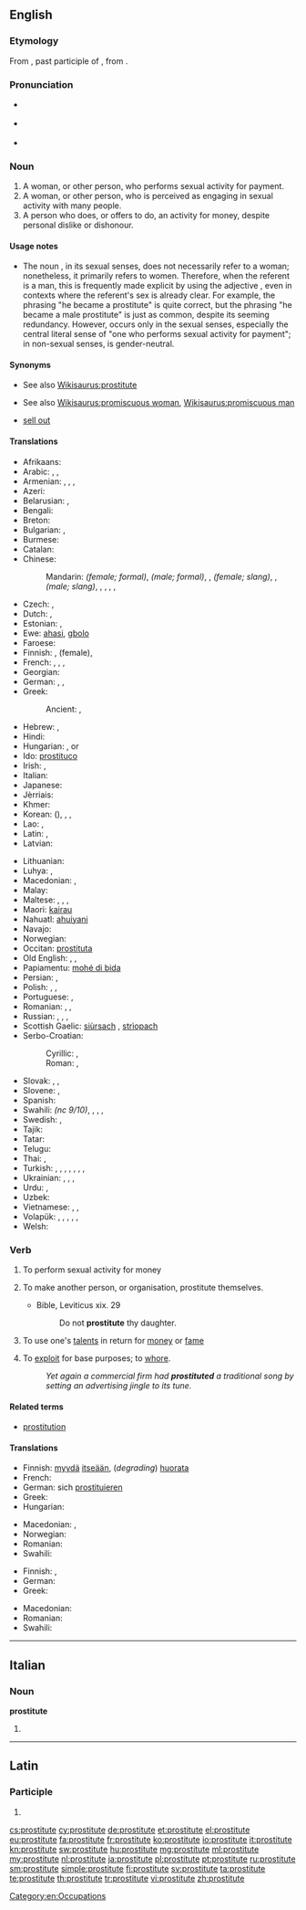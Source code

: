 ==English==
{{wikipedia}}

===Etymology===
From {{etyl|la}} {{term|prostitutus|prōstitutus|lang=la}}, past participle of {{term|prostituo|prōstituō|lang=la}}, from {{prefix|pro|gloss1=for, before|statuo|alt2=statuō|gloss2=to set up, to erect}}.

===Pronunciation===
* {{a|UK}} {{IPA|/ˈprɒstɪtjuːt/|lang=en}}
* {{a|US}} {{IPA|/ˈprɑːstətuːt/|lang=en}}
* {{audio|en-us-prostitute.ogg|Audio (US)}}

===Noun===
{{en-noun}}

# A woman, or other person, who performs sexual activity for payment.
# A woman, or other person, who is perceived as engaging in sexual activity with many people.
# A person who does, or offers to do, an activity for money, despite personal dislike or dishonour.

====Usage notes====
* The noun {{term||prostitute|lang=en}}, in its sexual senses, does not necessarily refer to a woman; nonetheless, it primarily refers to women. Therefore, when the referent is a man, this is frequently made explicit by using the adjective {{term|male|lang=en}}, even in contexts where the referent's sex is already clear. For example, the phrasing "he became a prostitute" is quite correct, but the phrasing "he became a male prostitute" is just as common, despite its seeming redundancy. However, {{term||male prostitute|lang=en}} occurs only in the sexual senses, especially the central literal sense of "one who performs sexual activity for payment"; in non-sexual senses, {{term||prostitute|lang=en}} is gender-neutral.

====Synonyms====
* {{sense|person who performs sexual activity for payment}} See also [[Wikisaurus:prostitute]]
* {{sense|person perceived as engaging in sexual activity}} See also [[Wikisaurus:promiscuous woman]], [[Wikisaurus:promiscuous man]]
* {{sense|person who does an activity for money}} [[sell out]]

====Translations====
{{trans-top|a person having sex for profit}}
* Afrikaans: {{t+|af|prostituut}}
* Arabic: {{t-|ar|عاهرة|f|tr=ʿāhira}}, {{t+|ar|زانية|f|tr=zāniya|sc=Arab}}, {{t-|ar|فاحشة|f|tr=fāḥiša|sc=Arab}}
* Armenian: {{t-|hy|պոռնիկ|tr=poṙnik|sc=Armn}}, {{t-|hy|պոռնկուհի|tr=poṙnkuhi|sc=Armn}}, {{t-|hy|մարմնավաճառուհի|tr=marmnavačaṙuhi}}, {{qualifier|vulgar}} {{t-|hy|բոզ|tr=boz}}
* Azeri: {{t-|az|fahişə}}
* Belarusian: {{t-|be|прастытутка|f|tr=prastytútka|sc=Cyrl}}, {{qualifier|vulgar}} {{t-|be|курва|f|tr=kúrva|sc=Cyrl}}
* Bengali: {{t-|bn|বেশ্যা|tr=beshya|sc=Beng}}
* Breton: {{t+|br|gast|f}}
* Bulgarian: {{t+|bg|проститутка|f|tr=prostitútka|sc=Cyrl}}, {{qualifier|vulgar}} {{t+|bg|курва|f|tr=kúrva|sc=Cyrl}}
* Burmese: {{t+|my|ပြည့်တန်ဆာ|tr=pjei. da̱za|sc=Mymr}}
* Catalan: {{t+|ca|prostituta|f}}
* Chinese:
*: Mandarin: {{t-|cmn|妓女|tr=jìnǚ|sc=Hani}} ''(female; formal)'', {{t|cmn|妓男|tr=jìnán|sc=Hani}} ''(male; formal)'', {{t-|cmn|雞|sc=Hani}}, {{t-|cmn|鸡|tr=jī|sc=Hani}} ''(female; slang)'', {{t-|cmn|鴨|sc=Hani}}, {{t-|cmn|鸭|tr=yā|sc=Hani}} ''(male; slang)'', {{t|cmn|雞婆|sc=Hani}}, {{t|cmn|鸡婆|tr=jīpó|sc=Hani}} {{qualifier|vulgar}}, {{t|cmn|娼妓|tr=chāngjì|sc=Hani}} {{qualifier|archaic}}, {{t|cmn|風塵女|sc=Hani}}, {{t|cmn|风尘女|tr=fēngchénnǚ|sc=Hani}} {{qualifier|archaic}}
* Czech: {{t+|cs|prostitutka|f}}, {{qualifier|vulgar}} {{t+|cs|kurva|f}}
* Dutch: {{t+|nl|prostituee|f}}, {{t+|nl|hoer|f}}
* Estonian: {{t-|et|prostituut}}, {{t-|et|hoor}}
* Ewe: [[ahasi]], [[gbolo]]
* Faroese: {{t-|fo|skøkja|f}}
* Finnish: {{t+|fi|prostituoitu}}, {{t+|fi|huora}} (female), {{t+|fi|ilotyttö}}
* French: {{t+|fr|prostitué|m}}, {{t+|fr|prostituée|f}}, {{t-|fr|fille des rues|f}}, {{t+|fr|fille de joie|f}}
* Georgian: {{t-|ka|მეძავი|tr=medzavi|sc=Geor}}
* German: {{t+|de|Prostituierte|m|f}}, {{t+|de|Hure|f}}, {{t+|de|Dirne|f}}
* Greek: {{t+|el|πόρνη|f|tr=pórni}}
*: Ancient: {{tø|grc|πόρνη|f|tr=pornē}}, {{tø|grc|πόρνος|m|tr=pornos}}
* Hebrew: {{t+|he|זונה|f|tr=zona}}, {{t-|he|ג׳יגולו|m|tr=jigolo}}
* Hindi: {{t-|hi|वेश्या|f|tr=veśyā}}
* Hungarian: {{t+|hu|prostituált}}, {{t+|hu|prosti|f}} or {{t+|hu|örömlány|f}}
* Ido: [[prostituco]]
* Irish: {{t+|ga|striapach|f}}, {{t-|ga|meirdreach|f}}
* Italian: {{t+|it|prostituta|f}}
* Japanese: {{t-|ja|売春婦|tr=ばいしゅんふ, baishunfu}}
* Jèrriais: {{tø|roa-jer|prostituée|f}}
* Khmer: {{t-|km|ស្រីខូច|tr=srǝy kʰooch|sc=Khmr}}
* Korean: {{t+|ko|매춘부|tr=maechunbu|sc=Hang}} ({{t+|ko|賣春婦|sc=Hang}}), {{t+|ko|창녀|tr=chang-nyeo|sc=Hang}}, {{qualifier|uncommon}} {{t+|ko|갈보|tr=galbo|sc=Hang}}, {{qualifier|uncommon}} {{t+|ko|논다니|tr=nondani|sc=Hang}}
* Lao: {{t-|lo|ກາລີ|tr=kaː líː|sc=Laoo}}, {{t-|lo|ເພດສຍາ|tr=pʰȇːt sá ɲăː|sc=Laoo}}
* Latin: {{t-|la|meretrix|f}}, {{t-|la|scortum|n}}
* Latvian: {{t-|lv|prostitūta|f}}
{{trans-mid}}
* Lithuanian: {{t-|lt|prostitutė|f}}
* Luhya: {{tø|luy|mng'ang'ule}}, {{tø|luy|mng'ang'ule}}
* Macedonian: {{t-|mk|проститутка|f|tr=prostitútka}}, {{t-|mk|курва|f|tr=kúrva}} {{qualifier|vulgar}}
* Malay: {{t+|ms|pelacur}}
* Maltese: {{t-|mt|prostituta|f}}, {{t-|mt|prostitut|m}}, {{t-|mt|qaħba|f}}, {{t-|mt|ġerrej|m}}
* Maori: [[kairau]]
* Nahuatl: [[ahuiyani]]
* Navajo: {{tø|nv|ałjiłnii}}
* Norwegian: {{t+|no|prostituert|m}}
* Occitan: [[prostituta#Occitan|prostituta]] {{f}}
* Old English: {{t-|ang|portcwene|alt=portcwéne|f}}, {{t-|ang|myltestre|f}}, {{t-|ang|hore|f}}
* Papiamentu: [[mohé di bida]]
* Persian: {{t+|fa|فاحشه|tr=fâheše|sc=fa-Arab}}, {{qualifier|vulgar}} {{t+|fa|جنده|tr=jende|sc=fa-Arab}}
* Polish: {{t+|pl|prostytutka|f}}, {{t-|pl|męska prostytutka|m}}, {{qualifier|vulgar}} {{t+|pl|kurwa|f}}
* Portuguese: {{t+|pt|prostituta|f}}, {{t+|pt|mulher da vida|f}}
* Romanian: {{t-|ro|prostituată|f}}, {{t+|ro|curvă|f}}, {{t-|ro|târfă|f}}
* Russian: {{t+|ru|проститутка|f|tr=prostitútka}}, {{t+|ru|шлюха|f|tr=šljúxa}} {{qualifier|vulgar}}, {{t+|ru|блядь|f|tr=bljad’}} {{qualifier|vulgar}}, {{t+|ru|курва|f|tr=kúrva}} {{qualifier|vulgar}}
* Scottish Gaelic: [[siùrsach]] {{f}}, [[strìopach]] {{f}}
* Serbo-Croatian:
*: Cyrillic: {{t-|sh|проститутка|f}}, {{t-|sh|курва|f}}
*: Roman: {{t-|sh|prostitutka|f|alt=pròstitūtka}}, {{t-|sh|kurva|f|alt=kȗrva}}
* Slovak: {{t-|sk|prostitútka|f}}, {{t-|sk|kurva|f}}, {{t-|sk|cundra|f}}
* Slovene: {{t+|sl|prostitutka|f}}, {{qualifier|vulgar}} {{t+|sl|kurba|f}}
* Spanish: {{t+|es|prostituta|f}}
* Swahili: {{t+|sw|malaya}} ''(nc 9/10)'', {{t+|sw|kahaba}}, {{t+|sw|changudoa}}, {{t+|sw|kiberenge}}, {{t+|sw|kiberenge}}
* Swedish: {{t+|sv|prostituerad}}, {{t+|sv|hora}}
* Tajik: {{t-|tg|фоҳиша|tr=fohiša|sc=Cyrl}}
* Tatar: {{t-|tt|фәхишә|tr=fähişä|sc=Cyrl}}
* Telugu: {{t+|te|వేశ్య|tr=vaeSya}}
* Thai: {{t-|th|โสเภณี|tr=sŏh-pây-nee|sc=Thai}}, {{t-|th|แพศยา|tr=pae-sà-yăa|sc=Thai}}
* Turkish: {{t+|tr|orospu}}, {{t+|tr|fahişe}}, {{t+|tr|hayat kadını}}, {{t+|tr|orta malı}}, {{t+|tr|paçoz}}, {{t+|tr|sürtük}}, {{t-|tr|seks işçisi}}, {{t+|tr|kevaşe}}
* Ukrainian: {{t-|uk|проститутка|f|tr=prostytútka|sc=Cyrl}}, {{t-|uk|повія|f|tr=povíja|sc=Cyrl}}, {{qualifier|vulgar}} {{t-|uk|шлюха|f|tr=šljúxa|sc=Cyrl}}, {{qualifier|vulgar}} {{t-|uk|курва|f|tr=kúrva|sc=Cyrl}}
* Urdu: {{t-|ur|ویشیا|f|tr=veśyā|sc=ur-Arab}}, {{t-|ur|فاحشہ|f|tr=fāhiśa|sc=ur-Arab}}
* Uzbek: {{t-|uz|fohisha}}
* Vietnamese: {{t+|vi|đĩ}}, {{t-|vi|điếm}}, {{t-|vi|gái mại dâm}}
* Volapük: {{qualifier|♂♀}} {{t-|vo|prostitan}}, {{qualifier|♂}} {{t-|vo|hiprostitan}}, {{qualifier|♀}} {{t-|vo|jiprostitan}}, {{qualifier|♂♀}} {{t+|vo|nepuedan}}, {{qualifier|♂}} {{t+|vo|hinepuedan}}, {{qualifier|♀}} {{t+|vo|jinepuedan}}
* Welsh: {{t+|cy|putain|f}}
{{trans-bottom}}

===Verb===
{{en-verb|prostitut|ing}}

# {{transitive|usually reflexively}} To perform sexual activity for money
# {{transitive}} To make another person, or organisation, prostitute themselves.
#* Bible, Leviticus xix. 29
#*: Do not '''prostitute''' thy daughter.
# {{transitive|derogatory}} To use one's [[talent]]s in return for [[money]] or [[fame]]
# {{figuratively}} To [[exploit]] for base purposes; to [[whore]].
#: ''Yet again a commercial firm had '''prostituted''' a traditional song by setting an advertising jingle to its tune.''

====Related terms====
* [[prostitution]]

====Translations====
{{trans-top|To perform sexual activity for money}}
* Finnish: [[myydä]] [[itsensä|itseään]], (''degrading'') [[huorata]]
* French: {{t+|fr|prostituer}}
* German: sich [[prostituieren]]
* Greek: {{t-|el|εκπορνεύομαι|tr=ekpornévomai}}
* Hungarian: {{t-|hu|prostituál}}
{{trans-mid}}
* Macedonian: {{t-|mk|се проституира|tr=se prostituíra}}, {{t-|mk|се курва|tr=se kúrva}} {{qualifier|vulgar}}
* Norwegian: {{t-|no|prostituere}}
* Romanian: {{t-|ro|prostitua|alt=a se prostituá}}
* Swahili: {{t+|sw|ukahaba}}
{{trans-bottom}}

{{trans-top|To make another person, or organisation, prostitute themselves}}
* Finnish: {{t+|fi|myydä}}, {{t-|fi|prostituoida}}
* German: {{t-|de|prostituieren}}
* Greek: {{t+|el|εκπορνεύω|tr=ekpornévo}}
{{trans-mid}}
* Macedonian: {{t-|mk|проституира|tr=prostituíra}}
* Romanian: {{t-|ro|prostitua|alt=a prostituá}}
* Swahili: {{t+|sw|ukahaba}}
{{trans-bottom}}

[[Category:en:Occupations]]

----

==Italian==

===Noun===
'''prostitute''' {{f}}

# {{plural of|prostituta|lang=it}}

----

==Latin==

===Participle===
{{la-part-form|prōstitute}}

# {{inflection of|prostitutus|prōstitutus|voc|m|s|lang=la}}

[[cs:prostitute]]
[[cy:prostitute]]
[[de:prostitute]]
[[et:prostitute]]
[[el:prostitute]]
[[eu:prostitute]]
[[fa:prostitute]]
[[fr:prostitute]]
[[ko:prostitute]]
[[io:prostitute]]
[[it:prostitute]]
[[kn:prostitute]]
[[sw:prostitute]]
[[hu:prostitute]]
[[mg:prostitute]]
[[ml:prostitute]]
[[my:prostitute]]
[[nl:prostitute]]
[[ja:prostitute]]
[[pl:prostitute]]
[[pt:prostitute]]
[[ru:prostitute]]
[[sm:prostitute]]
[[simple:prostitute]]
[[fi:prostitute]]
[[sv:prostitute]]
[[ta:prostitute]]
[[te:prostitute]]
[[th:prostitute]]
[[tr:prostitute]]
[[vi:prostitute]]
[[zh:prostitute]]